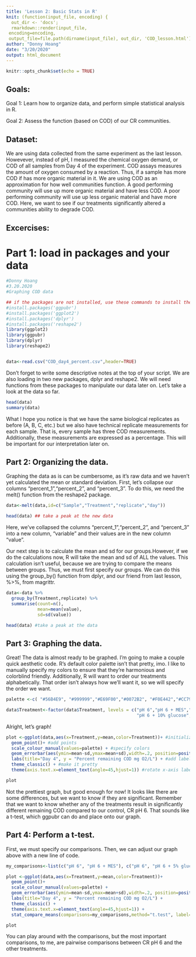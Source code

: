 ```yaml
---
title: 'Lesson 2: Basic Stats in R'
knit: (function(input_file, encoding) {
  out_dir <- 'docs';
  rmarkdown::render(input_file,
 encoding=encoding,
 output_file=file.path(dirname(input_file), out_dir, 'COD_lesson.html'))})
author: "Donny Hoang"
date: "3/20/2020"
output: html_document
---
```


```r
knitr::opts_chunk$set(echo = TRUE)
```

## Goals:
Goal 1: Learn how to organize data, and perform simple statistical analysis in R.

Goal 2: Assess the function (based on COD) of our CR communities.

## Dataset:

We are using data collected from the same experiment as the last lesson. Howevever, instead of pH, I measured the chemical oxygen demand, or COD of all samples from Day 4 of the experiment. COD assays measures the amount of oxygen consumed by a reaction. Thus, if a sample has more COD if has more organic material in it. We are using COD as an approximation for how well communities function. A good performing community will use up more organic material and have less COD. A poor performing community will use up less organic material and have more COD. Here, we want to see if our treatments significantly altered a communities ability to degrade COD.

## Excercises:
# Part 1: load in packages and your data

```r
#Donny Hoang
#3.20.2020
#Graphing COD data

## if the packages are not installed, use these commands to install them
#install.packages('ggpubr')
#install.packages('ggplot2')
#install.packages('dplyr')
#install.packages('reshape2')
library(ggplot2)
library(ggpubr)
library(dplyr)
library(reshape2)


data<-read.csv("COD_day4_percent.csv",header=TRUE)

```

Don't forget to write some descriptive notes at the top of your script. We are also loading in two new packages, dplyr and reshape2. We will need functions from these packages to manipulate our data later on. Let's take a look at the data so far.

```r
head(data)
summary(data)
```

What I hope you notice is that we have the same biological replicates as before (A, B, C, etc.) but we also have technical replicate measurements for each sample. That is, every sample has three COD measurements. Additionally, these measurements are expressed as a percentage. This will be important for our interpretation later on.

## Part 2: Organizing the data.

Graphing the data as is can be cumbersome, as it's raw data and we haven't yet calculated the mean or standard deviation.  First, let's collapse our columns "percent_1","percent_2", and "percent_3". To do this, we need the melt() function from the reshape2 package.

```r
data<-melt(data,id=c("Sample","Treatment","replicate","day"))

head(data) ## take a peak at the new data
```

Here, we've collapsed the columns "percent_1","percent_2", and "percent_3" into a new column, "variable" and their values are in the new column "value". 

Our next step is to calculate the mean and sd for our groups.However, if we do the calculations now, R will take the mean and sd of ALL the values. This calculation isn't useful, because we are trying to compare the means between groups. Thus, we must first specify our groups. We can do this using the group_by() function from dplyr, and our friend from last lesson, %>%, from magrittr.

```r
data<-data %>%
  group_by(Treatment,replicate) %>%
  summarise(count=n(),
            mean=mean(value),
            sd=sd(value))

head(data) #take a peak at the data
```

## Part 3: Graphing the data.
Great! The data is almost ready to be graphed. I'm going to make a couple quick aesthetic code. R's default color palette isn't that pretty, imo. I like to manually specify my colors to ensure that they're harmonious and colorblind friendly. Additionally, R will want to order our treatments alphabetically. That order isn't always how we'll want it, so we will specify the order we want.

```r
palette <-c( "#56B4E9", "#999999","#E69F00","#0072B2", "#F0E442","#CC79A7") #does this code look similar to something you've seen before?

data$Treatment<-factor(data$Treatment, levels = c("pH 6","pH 6 + MES","pH 6 + 5% glucose",
                                                  "pH 6 + 10% glucose","pH 8","pH 10"))
```

Alright, let's graph!

```r
plot <-ggplot(data,aes(x=Treatment,y=mean,color=Treatment))+ #initialize the graph
  geom_point()+ #add points
  scale_colour_manual(values=palette) + #specify colors
  geom_errorbar(aes(ymin=mean-sd,ymax=mean+sd),width=.2, position=position_dodge(.05))+ #add error bars
  labs(title="Day 4", y = "Percent remaining COD mg O2/L") + #add labels
  theme_classic() + #make it pretty
  theme(axis.text.x=element_text(angle=45,hjust=1)) #rotate x-axis labels so they don't overlap

plot
```

Not the prettiest graph, but good enough for now! It looks like there are some differences, but we want to know if they are significant. Remember that we want to know whether any of the treatments result in significantly different remaining COD compared to our control, CR pH 6. That sounds like a t-test, which ggpubr can do and place onto our graph.

## Part 4: Perform a t-test.

First, we must specify our comparisons. Then, we can adjust our graph above with a new line of code.

```r
my_comparisons<-list(c("pH 6", "pH 6 + MES"), c("pH 6", "pH 6 + 5% glucose"), c("pH 6", "pH 6 + 10% glucose"), c("pH 6", "pH 8"),  c("pH 6", "pH 10"))

plot <-ggplot(data,aes(x=Treatment,y=mean,color=Treatment))+
  geom_point()+ 
  scale_colour_manual(values=palette) + 
  geom_errorbar(aes(ymin=mean-sd,ymax=mean+sd),width=.2, position=position_dodge(.05))+ 
  labs(title="Day 4", y = "Percent remaining COD mg O2/L") +
  theme_classic() + 
  theme(axis.text.x=element_text(angle=45,hjust=1)) +
  stat_compare_means(comparisons=my_comparisons,method="t.test", label="p.signif") #adding significance

plot
```

You can play around with the comparisons, but the most important comparisons, to me, are pairwise comparisons between CR pH 6 and the other treatments. 

```r

```




```r

```

